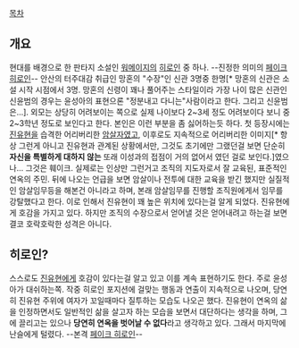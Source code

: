 [[목차]]

== 개요 ==
현대를 배경으로 한 판타지 소설인 [[워메이지]]의 [[히로인]] 중 하나. --진정한 의미의 [[페이크 히로인]]--
안산의 터주대감 취급인 망혼의 "수장"인 신관 3명중 한명[* 망혼의 신관은 소설 시작 시점에서 3명. 망혼의 신령이 꽤나 풀어주는 스타일이라 가장 나이 많은 신관인 신윤범의 경우는 윤성아의 표현으론 "정분내고 다니는"사람이라고 한다. 그리고 신윤범은...].
외모는 상당히 어려보이는 쪽으로 실제 나이보다 2~3세 정도 어려보이다 보니 중 2~3학년 정도로 보인다고 한다. 본인은 이런 부분을 좀 싫어하는듯 하다.
첫 등장시에는 [[진유현]]을 습격한 어리버리한 [[암살자]]였고, 이후로도 지속적으로 어리버리한 이미지[* 항상 그런게 아니고 진유현과 관계된 상황에서만, 그것도 초기에만 그랬던걸 보면 단순히 '''자신을 특별하게 대하지 않는''' 또래 이성과의 접점이 거의 없어서 였던 걸로 보인다.]였으나... 그것은 훼이크. 실제로는 인상만 그런거고 조직의 지도자로서 잘 교육된, 표준적인 연옥의 주민. 뒤에 나오는 언급을 보면 암살이나 전투에 대한 교육을 받긴 했지만 실질적인 암살임무등을 해본건 아니라고 하며, 본래 암살임무를 진행할 조직원에게서 임무를 강탈했다고 한다. 이로 인해서 진유현이 꽤 높은 위치에 있다는걸 알게 되었다.
진유현에게 호감을 가지고 있다. 하지만 조직의 수장으로서 얻어낼 것은 얻어내려고 하는걸 보면 결코 호락호락한 성격은 아니다.

== 히로인? ==
스스로도 [[진유현]]에게 호감이 있다는걸 알고 있고 이를 계속 표현하기도 한다. 주로 윤성아가 대쉬하는쪽. 작중 히로인 포지션에 걸맞는 행동과 연출이 지속적으로 나오며, 당연히 진유현 주위에 여자가 꼬일때마다 질투하는 모습도 나오곤 했다. 진유현이 연옥의 삶을 인정하면서도 일반적인 삶을 살고자 하는 모습을 보면서 대단하다는 생각을 하며, 그에 끌리고는 있으나 '''당연히 연옥을 벗어날 수 없다'''라고 생각하고 있다. 그래서 마지막에 난슬에게 털렸다. --본격 [[페이크 히로인]]--

